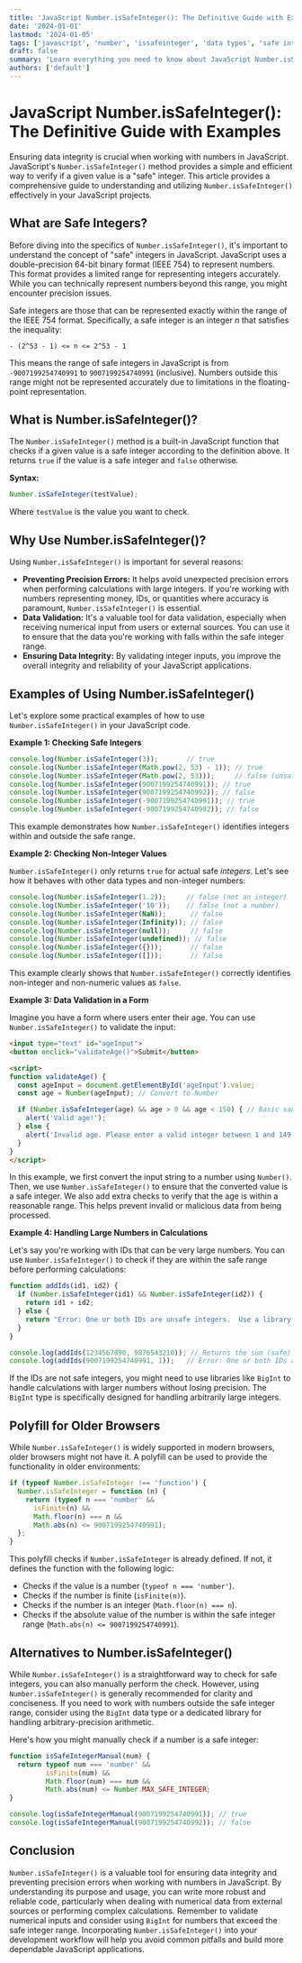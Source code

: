 ```yaml
---
title: 'JavaScript Number.isSafeInteger(): The Definitive Guide with Examples'
date: '2024-01-01'
lastmod: '2024-01-05'
tags: ['javascript', 'number', 'issafeinteger', 'data types', 'safe integer', 'number methods', 'programming']
draft: false
summary: 'Learn everything you need to know about JavaScript Number.isSafeInteger() method.  Understand how to use it to check if a number is a safe integer, avoid potential precision issues, and ensure data integrity in your JavaScript applications. Includes practical examples and explanations.'
authors: ['default']
---
```


# JavaScript Number.isSafeInteger(): The Definitive Guide with Examples

Ensuring data integrity is crucial when working with numbers in JavaScript.  JavaScript's `Number.isSafeInteger()` method provides a simple and efficient way to verify if a given value is a "safe" integer. This article provides a comprehensive guide to understanding and utilizing `Number.isSafeInteger()` effectively in your JavaScript projects.

## What are Safe Integers?

Before diving into the specifics of `Number.isSafeInteger()`, it's important to understand the concept of "safe" integers in JavaScript.  JavaScript uses a double-precision 64-bit binary format (IEEE 754) to represent numbers. This format provides a limited range for representing integers accurately.  While you can technically represent numbers beyond this range, you might encounter precision issues.

Safe integers are those that can be represented exactly within the range of the IEEE 754 format. Specifically, a safe integer is an integer *n* that satisfies the inequality:

`- (2^53 - 1) <= n <= 2^53 - 1`

This means the range of safe integers in JavaScript is from `-9007199254740991` to `9007199254740991` (inclusive). Numbers outside this range might not be represented accurately due to limitations in the floating-point representation.

## What is Number.isSafeInteger()?

The `Number.isSafeInteger()` method is a built-in JavaScript function that checks if a given value is a safe integer according to the definition above. It returns `true` if the value is a safe integer and `false` otherwise.

**Syntax:**

```javascript
Number.isSafeInteger(testValue);
```

Where `testValue` is the value you want to check.

## Why Use Number.isSafeInteger()?

Using `Number.isSafeInteger()` is important for several reasons:

*   **Preventing Precision Errors:**  It helps avoid unexpected precision errors when performing calculations with large integers.  If you're working with numbers representing money, IDs, or quantities where accuracy is paramount, `Number.isSafeInteger()` is essential.
*   **Data Validation:**  It's a valuable tool for data validation, especially when receiving numerical input from users or external sources. You can use it to ensure that the data you're working with falls within the safe integer range.
*   **Ensuring Data Integrity:** By validating integer inputs, you improve the overall integrity and reliability of your JavaScript applications.

## Examples of Using Number.isSafeInteger()

Let's explore some practical examples of how to use `Number.isSafeInteger()` in your JavaScript code.

**Example 1: Checking Safe Integers**

```javascript
console.log(Number.isSafeInteger(3));       // true
console.log(Number.isSafeInteger(Math.pow(2, 53) - 1)); // true
console.log(Number.isSafeInteger(Math.pow(2, 53)));     // false (unsafe)
console.log(Number.isSafeInteger(9007199254740991)); // true
console.log(Number.isSafeInteger(9007199254740992)); // false
console.log(Number.isSafeInteger(-9007199254740991)); // true
console.log(Number.isSafeInteger(-9007199254740992)); // false
```

This example demonstrates how `Number.isSafeInteger()` identifies integers within and outside the safe range.

**Example 2: Checking Non-Integer Values**

`Number.isSafeInteger()` only returns `true` for actual safe *integers*. Let's see how it behaves with other data types and non-integer numbers:

```javascript
console.log(Number.isSafeInteger(1.2));     // false (not an integer)
console.log(Number.isSafeInteger('10'));    // false (not a number)
console.log(Number.isSafeInteger(NaN));      // false
console.log(Number.isSafeInteger(Infinity)); // false
console.log(Number.isSafeInteger(null));     // false
console.log(Number.isSafeInteger(undefined)); // false
console.log(Number.isSafeInteger({}));       // false
console.log(Number.isSafeInteger([]));       // false
```

This example clearly shows that `Number.isSafeInteger()` correctly identifies non-integer and non-numeric values as `false`.

**Example 3: Data Validation in a Form**

Imagine you have a form where users enter their age. You can use `Number.isSafeInteger()` to validate the input:

```html
<input type="text" id="ageInput">
<button onclick="validateAge()">Submit</button>

<script>
function validateAge() {
  const ageInput = document.getElementById('ageInput').value;
  const age = Number(ageInput); // Convert to Number

  if (Number.isSafeInteger(age) && age > 0 && age < 150) { // Basic sanity check
    alert('Valid age!');
  } else {
    alert('Invalid age. Please enter a valid integer between 1 and 149.');
  }
}
</script>
```

In this example, we first convert the input string to a number using `Number()`.  Then, we use `Number.isSafeInteger()` to ensure that the converted value is a safe integer. We also add extra checks to verify that the age is within a reasonable range.  This helps prevent invalid or malicious data from being processed.

**Example 4: Handling Large Numbers in Calculations**

Let's say you're working with IDs that can be very large numbers. You can use `Number.isSafeInteger()` to check if they are within the safe range before performing calculations:

```javascript
function addIds(id1, id2) {
  if (Number.isSafeInteger(id1) && Number.isSafeInteger(id2)) {
    return id1 + id2;
  } else {
    return "Error: One or both IDs are unsafe integers.  Use a library for BigInt support if needed.";
  }
}

console.log(addIds(1234567890, 9876543210)); // Returns the sum (safe)
console.log(addIds(9007199254740991, 1));   // Error: One or both IDs are unsafe integers.
```

If the IDs are not safe integers, you might need to use libraries like `BigInt` to handle calculations with larger numbers without losing precision.  The `BigInt` type is specifically designed for handling arbitrarily large integers.

## Polyfill for Older Browsers

While `Number.isSafeInteger()` is widely supported in modern browsers, older browsers might not have it.  A polyfill can be used to provide the functionality in older environments:

```javascript
if (typeof Number.isSafeInteger !== 'function') {
  Number.isSafeInteger = function (n) {
    return (typeof n === 'number' &&
      isFinite(n) &&
      Math.floor(n) === n &&
      Math.abs(n) <= 9007199254740991);
  };
}
```

This polyfill checks if `Number.isSafeInteger` is already defined. If not, it defines the function with the following logic:

*   Checks if the value is a number (`typeof n === 'number'`).
*   Checks if the number is finite (`isFinite(n)`).
*   Checks if the number is an integer (`Math.floor(n) === n`).
*   Checks if the absolute value of the number is within the safe integer range (`Math.abs(n) <= 9007199254740991`).

## Alternatives to Number.isSafeInteger()

While `Number.isSafeInteger()` is a straightforward way to check for safe integers, you can also manually perform the check.  However, using `Number.isSafeInteger()` is generally recommended for clarity and conciseness.  If you need to work with numbers outside the safe integer range, consider using the `BigInt` data type or a dedicated library for handling arbitrary-precision arithmetic.

Here's how you might manually check if a number is a safe integer:

```javascript
function isSafeIntegerManual(num) {
  return typeof num === 'number' &&
         isFinite(num) &&
         Math.floor(num) === num &&
         Math.abs(num) <= Number.MAX_SAFE_INTEGER;
}

console.log(isSafeIntegerManual(9007199254740991)); // true
console.log(isSafeIntegerManual(9007199254740992)); // false
```

## Conclusion

`Number.isSafeInteger()` is a valuable tool for ensuring data integrity and preventing precision errors when working with numbers in JavaScript.  By understanding its purpose and usage, you can write more robust and reliable code, particularly when dealing with numerical data from external sources or performing complex calculations. Remember to validate numerical inputs and consider using `BigInt` for numbers that exceed the safe integer range. Incorporating `Number.isSafeInteger()` into your development workflow will help you avoid common pitfalls and build more dependable JavaScript applications.